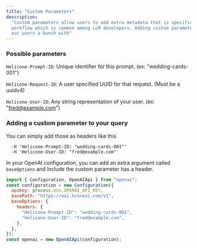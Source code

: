 ```yaml
---
title: "Custom Parameters"
description:
  "Custom parameters allow users to add extra metadata that is specific to their
  workflow which is common among LLM developers. Adding custom parameters help
  our users a bunch with"
---
```


### Possible parameters

`Helicone-Prompt-ID`: Unique identifier for this prompt. (ex:
"wedding-cards-001")

`Helicone-Request-ID`: A user specified UUID for that request. (Must be a
uuidv4)

`Helicone-User-ID`: Any string representation of your user. (ex:
"fred@example.com")

### Adding a custom parameter to your query

<Tabs>

<Tab title="Curl" >

You can simply add those as headers like this

```
  -H 'Helicone-Prompt-ID: "wedding-cards-001"'
  -H 'Helicone-User-ID: "fred@example.com"'
```

</Tab>

<Tab title="Node.js">

In your OpenAI configuration, you can add an extra argument called `baseOptions`
and include the custom parameter has a header.

```js
import { Configuration, OpenAIApi } from "openai";
const configuration = new Configuration({
  apiKey: process.env.OPENAI_API_KEY,
  basePath: "https://oai.hconeai.com/v1",
  baseOptions: {
    headers: {
      "Helicone-Prompt-ID": "wedding-cards-001",
      "Helicone-User-ID": "fred@example.com",
    },
  },
});
const openai = new OpenAIApi(configuration);
```

</Tab>

</Tabs>
